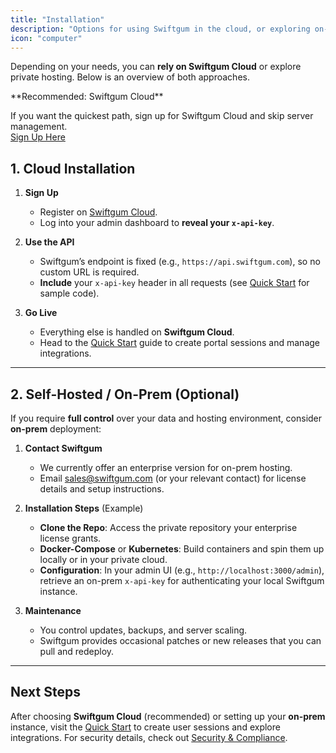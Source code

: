 ```yaml
---
title: "Installation"
description: "Options for using Swiftgum in the cloud, or exploring on-prem solutions."
icon: "computer"
---
```


Depending on your needs, you can **rely on Swiftgum Cloud** or explore private hosting. Below is an overview of both approaches.

<Check>
**Recommended: Swiftgum Cloud**

If you want the quickest path, sign up for Swiftgum Cloud and skip server management.  
[Sign Up Here](https://your-swiftgum-domain.com/signup)
</Check>

## 1. Cloud Installation

1. **Sign Up**  
   - Register on [Swiftgum Cloud](https://your-swiftgum-domain.com/signup).  
   - Log into your admin dashboard to **reveal your `x-api-key`**.

2. **Use the API**  
   - Swiftgum’s endpoint is fixed (e.g., `https://api.swiftgum.com`), so no custom URL is required.
   - **Include** your `x-api-key` header in all requests (see [Quick Start](quick-start.md) for sample code).

3. **Go Live**  
   - Everything else is handled on **Swiftgum Cloud**.  
   - Head to the [Quick Start](quick-start.md) guide to create portal sessions and manage integrations.

---

## 2. Self-Hosted / On-Prem (Optional)

If you require **full control** over your data and hosting environment, consider **on-prem** deployment:

1. **Contact Swiftgum**  
   - We currently offer an enterprise version for on-prem hosting.  
   - Email [sales@swiftgum.com](mailto:sales@swiftgum.com) (or your relevant contact) for license details and setup instructions.

2. **Installation Steps** (Example)  
   - **Clone the Repo**: Access the private repository your enterprise license grants.  
   - **Docker-Compose** or **Kubernetes**: Build containers and spin them up locally or in your private cloud.  
   - **Configuration**: In your admin UI (e.g., `http://localhost:3000/admin`), retrieve an on-prem `x-api-key` for authenticating your local Swiftgum instance.

3. **Maintenance**  
   - You control updates, backups, and server scaling.  
   - Swiftgum provides occasional patches or new releases that you can pull and redeploy.

---

## Next Steps

After choosing **Swiftgum Cloud** (recommended) or setting up your **on-prem** instance, visit the [Quick Start](quick-start.md) to create user sessions and explore integrations. For security details, check out [Security & Compliance](../security/encryption.md).
